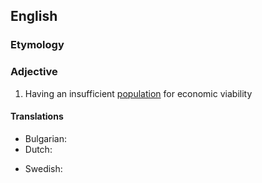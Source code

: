 ==English==

===Etymology===
{{prefix|en|under|populated}}

===Adjective===
{{en-adj}}

# Having an insufficient [[population]] for economic viability

====Translations====
{{trans-top}}
* Bulgarian: {{t|bg|рядко населен}}
* Dutch: {{t|nl|onderbevolkt}}
{{trans-mid}}
* Swedish: {{t|sv|underbefolkad}}
{{trans-bottom}}